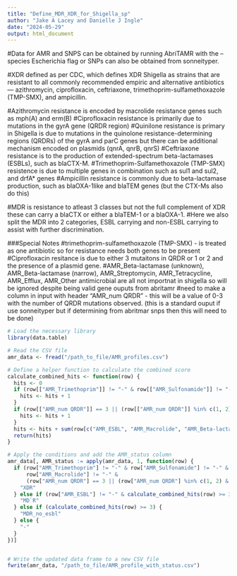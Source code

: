 ```yaml
---
title: "Define_MDR_XDR_for_Shigella_sp"
author: "Jake A Lacey and Danielle J Ingle"
date: "2024-05-29"
output: html_document
---
```

#Data for AMR and SNPS can be obtained by running AbriTAMR with the --species Escherichia flag or SNPs can also be obtained from sonneityper.

#XDR defined as per CDC, which defines XDR Shigella as strains that are resistant to all commonly recommended empiric and alternative antibiotics — azithromycin, ciprofloxacin, ceftriaxone, trimethoprim-sulfamethoxazole (TMP-SMX), and ampicillin.  

#Azithromycin resistance is encoded by macrolide resistance genes such as mph(A) and erm(B)
#Ciprofloxacin resistance is primarily due to mutations in the gyrA gene (QRDR region)
#Quinilone resistance is primary in Shigella is due to mutations in the quinolone resistance-determining regions (QRDRs) of the gyrA and parC genes but there can be additional mechanism encoded on plasmids (qnrA, qnrB, qnrS) 
#Ceftriaxone resistance is to the production of extended-spectrum beta-lactamases (ESBLs), such as blaCTX-M.
#Trimethoprim-Sulfamethoxazole (TMP-SMX) resistence is due to multiple genes in combination such as sul1 and sul2, and drfA* genes
#Ampicillin resistance is commonly due to beta-lactamase production, such as blaOXA-1like and blaTEM genes (but the CTX-Ms also do this)

#MDR is resistance to atleast 3 classes but not the full complement of XDR these can carry a blaCTX or either a blaTEM-1 or a blaOXA-1. 
#Here we also split the MDR into 2 categories, ESBL carrying and non-ESBL carrying to assist with further discrimination. 

###Special Notes
#trimethoprim-sulfamethoxazole (TMP-SMX) - is treated as one antibiotic so for resistance needs both genes to be present
#Ciprofloxacin resitance is due to either 3 mutaitons in QRDR or 1 or 2 and the presence of a plasmid gene. 
#AMR_Beta-lactamase (unknown), AMR_Beta-lactamase (narrow), AMR_Streptomycin, AMR_Tetracycline, AMR_Efflux,	AMR_Other antimicrobial are all not importnat in shigella so will be ignored despite being valid gene ouputs from abritamr
#need to make a column in input with header "AMR_num QRDR" - this will be a value of 0-3 with the number of QRDR mutations observed. (this is a standard ouput if use sonneityper but if determining from abritmar snps then this will need to be done)

```r

# Load the necessary library
library(data.table)

# Read the CSV file
amr_data <- fread("/path_to_file/AMR_profiles.csv")

# Define a helper function to calculate the combined score
calculate_combined_hits <- function(row) {
  hits <- 0
  if (row[["AMR_Trimethoprim"]] != "-" & row[["AMR_Sulfonamide"]] != "-") {
    hits <- hits + 1
  }
  if (row[["AMR_num QRDR"]] == 3 || (row[["AMR_num QRDR"]] %in% c(1, 2) & row[["AMR_Quinolone"]] != "-")) {
    hits <- hits + 1
  }
  hits <- hits + sum(row[c("AMR_ESBL", "AMR_Macrolide", "AMR_Beta-lactamase (not ESBL or Carb)")] != "-")
  return(hits)
}

# Apply the conditions and add the AMR_status column
amr_data[, AMR_status := apply(amr_data, 1, function(row) {
  if (row["AMR_Trimethoprim"] != "-" & row["AMR_Sulfonamide"] != "-" & row["AMR_ESBL"] != "-" & 
      row["AMR_Macrolide"] != "-" & 
      (row["AMR_num QRDR"] == 3 || (row["AMR_num QRDR"] %in% c(1, 2) & row["AMR_Quinolone"] != "-"))) {
    "XDR"
  } else if (row["AMR_ESBL"] != "-" & calculate_combined_hits(row) >= 3) {
    "MD`R"
  } else if (calculate_combined_hits(row) >= 3) {
    "MDR_no_esbl"
  } else {
    "-"
  }
})]


# Write the updated data frame to a new CSV file
fwrite(amr_data, "/path_to_file/AMR_profile_with_status.csv")


```